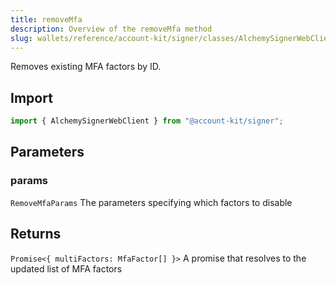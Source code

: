 ```yaml
---
title: removeMfa
description: Overview of the removeMfa method
slug: wallets/reference/account-kit/signer/classes/AlchemySignerWebClient/removeMfa
---
```




Removes existing MFA factors by ID.

## Import

```ts
import { AlchemySignerWebClient } from "@account-kit/signer";
```

## Parameters

### params

`RemoveMfaParams`
The parameters specifying which factors to disable

## Returns

`Promise<{ multiFactors: MfaFactor[] }>`
A promise that resolves to the updated list of MFA factors
